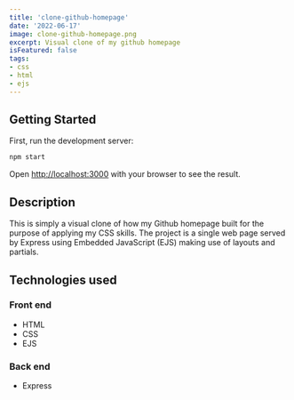 ```yaml
---
title: 'clone-github-homepage'
date: '2022-06-17'
image: clone-github-homepage.png
excerpt: Visual clone of my github homepage
isFeatured: false
tags:
- css
- html
- ejs
---
```


## Getting Started

First, run the development server:

```bash
npm start
```

Open [http://localhost:3000](http://localhost:3000) with your browser to see the result.

## Description

This is simply a visual clone of how my Github homepage built for the purpose of applying my CSS skills. The project is a single web page served by Express using Embedded JavaScript (EJS) making use of layouts and partials.

## Technologies used

### Front end
- HTML
- CSS
- EJS

### Back end
- Express